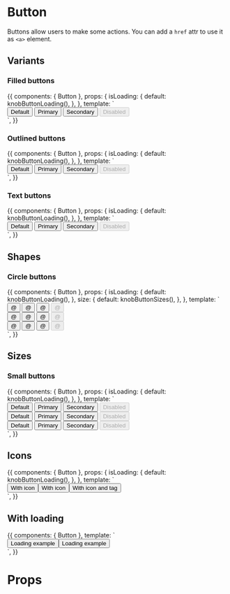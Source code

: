 


<Meta title="Components|Buttons" component={Button} />

# Button

Buttons allow users to make some actions. You can add a `href` attr to use it as `<a>` element.

## Variants

### Filled buttons

<Preview>
  <Story name="Filled" parameters={{ decorators: [withKnobs,withA11y] }} inline={true}>
    {{
      components: { Button },
      props: {
        isLoading: {
          default: knobButtonLoading(),
        },
      },
      template: `
        <div class="row-items">
          <Button :isLoading="isLoading">Default</Button>
          <Button :isLoading="isLoading" color="primary">Primary</Button>
          <Button :isLoading="isLoading" color="secondary">Secondary</Button>
          <Button :isLoading="isLoading" disabled>Disabled</Button>
        </div>
      `,
    }}
  </Story>
</Preview>

### Outlined buttons

<Preview>
  <Story name="Outlined" parameters={{ decorators: [withKnobs,withA11y] }} inline={true}>
    {{
      components: { Button },
      props: {
        isLoading: {
          default: knobButtonLoading(),
        },
      },
      template: `
        <div class="row-items">
          <Button :isLoading="isLoading" variant="outlined">Default</Button>
          <Button :isLoading="isLoading" color="primary" variant="outlined">
            Primary
          </Button>
          <Button :isLoading="isLoading" color="secondary" variant="outlined">
            Secondary
          </Button>
          <Button :isLoading="isLoading" disabled variant="outlined">
            Disabled
          </Button>
        </div>
      `,
    }}
  </Story>
</Preview>

### Text buttons

<Preview>
  <Story name="Text" parameters={{ decorators: [withKnobs,withA11y] }} inline={true}>
    {{
      components: { Button },
      props: {
        isLoading: {
          default: knobButtonLoading(),
        },
      },
      template: `
        <div class="row-items">
          <Button :isLoading="isLoading" variant="text">Default</Button>
          <Button :isLoading="isLoading" color="primary" variant="text">
            Primary
          </Button>
          <Button :isLoading="isLoading" color="secondary" variant="text">
            Secondary
          </Button>
          <Button :isLoading="isLoading" disabled variant="text">
            Disabled
          </Button>
        </div>
      `,
    }}
  </Story>
</Preview>

## Shapes

### Circle buttons

<Preview>
  <Story name="Circle" parameters={{ decorators: [withKnobs,withA11y] }} inline={true}>
    {{
      components: { Button },
      props: {
        isLoading: {
          default: knobButtonLoading(),
        },
        size: {
          default: knobButtonSizes(),
        },
      },
      template: `
        <div>
          <div class="row-items">
            <Button :isLoading="isLoading" shape="circle" :size="size">@</Button>
            <Button :isLoading="isLoading" color="primary" shape="circle" :size="size">@</Button>
            <Button :isLoading="isLoading" color="secondary" shape="circle" :size="size">@</Button>
            <Button :isLoading="isLoading" shape="circle" :size="size" disabled>@</Button>
          </div>
          <div class="row-items">
            <Button :isLoading="isLoading" variant="outlined" shape="circle" :size="size">@</Button>
            <Button :isLoading="isLoading" variant="outlined" color="primary" shape="circle" :size="size">@</Button>
            <Button :isLoading="isLoading" variant="outlined" color="secondary" shape="circle" :size="size">@</Button>
            <Button :isLoading="isLoading" variant="outlined" shape="circle" :size="size" disabled>@</Button>
          </div>
          <div class="row-items">
            <Button :isLoading="isLoading" variant="text" shape="circle" :size="size">@</Button>
            <Button :isLoading="isLoading" variant="text" color="primary" shape="circle" :size="size">@</Button>
            <Button :isLoading="isLoading" variant="text" color="secondary" shape="circle" :size="size">@</Button>
            <Button :isLoading="isLoading" variant="text" shape="circle" :size="size" disabled>@</Button>
          </div>
        </div>
      `,
    }}
  </Story>
</Preview>

## Sizes

### Small buttons

<Preview>
  <Story name="Small" parameters={{ decorators: [withKnobs,withA11y] }} inline={true}>
    {{
      components: { Button },
      props: {
        isLoading: {
          default: knobButtonLoading(),
        },
      },
      template: `
        <div>
          <div class="row-items">
            <Button :isLoading="isLoading" size="small">Default</Button>
            <Button :isLoading="isLoading" color="primary" size="small">Primary</Button>
            <Button :isLoading="isLoading" color="secondary" size="small">Secondary</Button>
            <Button :isLoading="isLoading" size="small" disabled>Disabled</Button>
          </div>
          <div class="row-items">
            <Button :isLoading="isLoading" variant="outlined" size="small">Default</Button>
            <Button :isLoading="isLoading" variant="outlined" color="primary" size="small">Primary</Button>
            <Button :isLoading="isLoading" variant="outlined" color="secondary" size="small">Secondary</Button>
            <Button :isLoading="isLoading" variant="outlined" size="small" disabled>Disabled</Button>
          </div>
          <div class="row-items">
            <Button :isLoading="isLoading" variant="text" size="small">Default</Button>
            <Button :isLoading="isLoading" variant="text" color="primary" size="small">Primary</Button>
            <Button :isLoading="isLoading" variant="text" color="secondary" size="small">Secondary</Button>
            <Button :isLoading="isLoading" variant="text" size="small" disabled>Disabled</Button>
          </div>
        </div>
      `,
    }}
  </Story>
</Preview>

## Icons

<Preview>
  <Story name="Icons" parameters={{ decorators: [withKnobs,withA11y] }} inline={true}>
    {{
      components: { Button },
      props: {
        isLoading: {
          default: knobButtonLoading(),
        },
      },
      template: `
        <div class="row-items" style="display: flex; align-items: center">
          <Button :isLoading="isLoading" variant="outlined">
            <template v-slot:startIcon>←</template>
            With icon
          </Button>
          <Button :isLoading="isLoading" variant="outlined">
            <template v-slot:endIcon>→</template>
            With icon
          </Button>
          <Button :isLoading="isLoading" size="small">
            <template v-slot:startIcon><span>←</span></template>
            With icon and tag
          </Button>
        </div>
      `,
    }}
  </Story>
</Preview>

## With loading

<Preview>
  <Story name="With loading" parameters={{ decorators: [withKnobs,withA11y] }} inline={true}>
    {{
      components: { Button },
      template: `
        <div class="row-items" style="display: flex; align-items: center">
          <Button isLoading="true" color="primary">
            Loading example
          </Button>
          <Button isLoading="true" size="small" color="secondary">
            Loading example
          </Button>
        </div>
      `,
    }}
  </Story>
</Preview>

# Props

<Props of={Button} />
